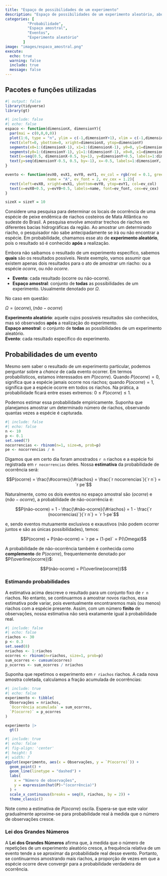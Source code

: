 ```yaml
---
title: "Espaço de possibilidades de um experimento"
description: "Espaço de possibilidades de um experimento aleatório, abordando a definição de evento e probabilidade."
categories: [
          "Probabilidade",
          "Espaço amostral",
          "Eventos",
          "Experimento aleatório"
        ]
image: "images/espaco_amostral.png"
execute:
  echo: true
  warning: false
  include: true
  message: false
---
```


:::{.callout-tip collapse="true"}
## Pacotes e funções utilizadas

```r
#| output: false
library(tidyverse)
library(gt)
```
:::

```r
#| include: false
#| echo: false
espaco <- function(dimensionX, dimensionY){
  par(mai = c(0,0,0,0))
  plot(1:6, type = "n", ylim = c(-1,dimensionY+1), xlim = c(-1,dimensionX+1), axes = FALSE, ylab = '', xlab = '')
  rect(xleft=0, ybottom=0, xright=dimensionX, ytop=dimensionY)
  segments(x0=1:(dimensionX-1), x1=1:(dimensionX-1), y0=0, y1=dimensionY)
  segments(y0=1:(dimensionY-1), y1=1:(dimensionY-1), x0=0, x1=dimensionX)
  text(x=seq(0.5, dimensionX-0.5, by=1), y=dimensionY+0.5, labels=1:dimensionX, font=2, cex=1.1)
  text(y=seq(dimensionY-0.5, 0.5, by=-1), x=-0.5, labels=1:dimensionY, font=2, cex=1.1)
}

evento <- function(evX0, evX1, evY0, evY1, ev_col = rgb(red = 0.1, green = 0.1, blue = 0.5, alpha = 0.4),
                   name = "A", ev_font = 2, ev_cex = 1.2){
  rect(xleft=evX0, xright=evX1, ybottom=evY0, ytop=evY1, col=ev_col)
  text(x=evX0+0.5, y=evY0+0.5, labels=name, font=ev_font, cex=ev_cex)
}

sizeX = sizeY = 10
```

Considere uma pesquisa para determinar os locais de ocorrência de uma espécie de peixe endêmica de riachos costeiros de Mata Atlântica no sudeste do Brasil. A pesquisa envolve amostrar trechos de riachos em diferentes bacias hidrográficas da região. Ao amostrar um determinado riacho, o pesquisador não sabe antecipadamente se irá ou não encontrar a espécie. Em probabilidade, chamamos esse ato de **experimento aleatório**, pois o resultado só é conhecido **após** a realização. 

Embora não saibamos o resultado de um experimento específico, sabemos **quais** são os resultados possíveis. Neste exemplo, vamos assumir que existem apenas dois resultados para o ato de amostrar um riacho: ou a espécie *ocorre*, ou *não ocorre*.

- **Evento**: cada resultado (ocorre ou não-ocorre).
- **Espaço amostral**: conjunto de **todas** as possibilidades de um experimento. Usualmente denotado por $\Omega$.

No caso em questão:

$\Omega = {(ocorre), (não-ocorre)}$

::: {.callout-note title="Definições"}
**Experimento aleatório**: aquele cujos possíveis resultados são conhecidos, mas só observados **após** a realização do experimento.  
**Espaço amostral**: o conjunto de **todas** as possibilidades de um experimento aleatório.  
**Evento**: cada resultado específico do experimento.
:::

## Probabilidades de um evento

Mesmo sem saber o resultado de um experimento particular, podemos perguntar sobre a *chance* de cada evento ocorrer. Em termos probabilísticos, estamos interessados em $P(ocorre)$. Quando $P(ocorre) = 0$, significa que a espécie jamais ocorre nos riachos; quando $P(ocorre) = 1$, significa que a espécie ocorre em todos os riachos. Na prática, a probabilidade ficará entre esses extremos: $0 \le P(ocorre) \le 1$.

Podemos estimar essa probabilidade empiricamente. Suponha que planejamos amostrar um determinado número de riachos, observando quantas vezes a espécie é capturada.

```r
#| include: false
#| echo: false
n <- 10
p <- 0.1
set.seed(7)
nocorrencias <- rbinom(n=1, size=n, prob=p)
pe <- nocorrencias / n
```

Digamos que em certo dia foram amostrados `r n` riachos e a espécie foi registrada em `r nocorrencias` deles. Nossa **estimativa** da probabilidade de ocorrência será:

$$P(ocorre) = \frac{\#ocorres}{\#riachos} = \frac{`r nocorrencias`}{`r n`} = `r pe`$$

Naturalmente, como os dois eventos no espaço amostral são $(ocorre)$ e $(não-ocorre)$, a probabilidade de não-ocorrência é:

$$P(não-ocorre) = 1 - \frac{\#não-ocorre}{\#riachos} = 1 - \frac{`r (nocorrencias)`}{`r n`} = `r 1-pe`$$

e, sendo eventos mutuamente exclusivos e exaustivos (não podem ocorrer juntos e são as únicas possibilidades), temos:

$$P(ocorre) + P(não-ocorre) = `r pe + (1-pe)` = P(\Omega)$$


A probabilidade de não-ocorrência também é conhecida como **complemento** de $P(ocorre)$, frequentemente denotado por $P(\overline{ocorre})$:

$$P(não-ocorre) = P(\overline{ocorre})$$


### Estimando probabilidades

A estimativa acima descreve o resultado para um conjunto fixo de `r n` riachos. No entanto, se continuarmos a amostrar novos riachos, essa estimativa pode variar, pois eventualmente encontraremos mais (ou menos) riachos com a espécie presente. Assim, com um número **finito** de observações, nossa estimativa não será exatamente igual à probabilidade real.

```r
#| include: false
#| echo: false
riachos <- 30
p <- 0.3
set.seed(8)
nriachos <- 1:riachos
ocorres <- rbinom(n=riachos, size=1, prob=p)
sum_ocorres <- cumsum(ocorres)
p_ocorres <- sum_ocorres / nriachos
```

Suponha que repetimos o experimento em `r riachos` riachos. A cada nova amostra coletada, calculamos a fração acumulada de ocorrências:

```r
#| include: true
#| echo: false
experimento <- tibble(
  Observações = nriachos,
  `Ocorrência acumulada` = sum_ocorres,
  `P(ocorre)` = p_ocorres
)

experimento |> 
  gt()
```

```r
#| include: true
#| echo: false
#| fig-align: 'center'
#| height: 5
#| width: 7
ggplot(experimento, aes(x = Observações, y = `P(ocorre)`)) +
  geom_point() +
  geom_line(linetype = "dashed") +
  labs(
    x = "Número de observações",
    y = expression(hat(P)~"(ocorrência)")
  ) +
  scale_x_continuous(breaks = seq(0, riachos, by = 2)) +
  theme_classic()
```

Note como a estimativa de $P(ocorre)$ oscila. Espera-se que este valor gradualmente aproxime-se para probabilidade real à medida que o número de observações cresce.

::: {.callout-note}
### Lei dos Grandes Números

A **Lei dos Grandes Números** afirma que, à medida que o número de repetições de um experimento aleatório cresce, a frequência relativa de um evento tende a se aproximar da probabilidade real desse evento. Portanto, se continuarmos amostrando mais riachos, a proporção de vezes em que a espécie ocorre deve convergir para a probabilidade verdadeira de ocorrência.
:::

